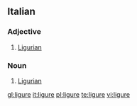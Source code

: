 ==Italian==

===Adjective===
{{it-adj|ligur|e|i}}

# [[Ligurian]]

===Noun===
{{it-noun|ligur|mf|e|i}}

# [[Ligurian]]

[[gl:ligure]]
[[it:ligure]]
[[pl:ligure]]
[[te:ligure]]
[[vi:ligure]]